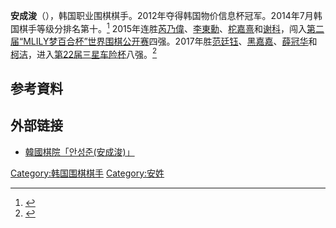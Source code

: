'''安成浚'''（{{bd|1991年|9月16日||}}），韩国职业围棋棋手。2012年夺得韩国物价信息杯冠军。2014年7月韩国棋手等级分排名第十。<ref>{{Cite web |url=http://sports.sohu.com/20140716/n402304284.shtml |title=韩国棋手排名：金志锡甩开李世石 安成浚进前10 |access-date=2016-06-26 |archive-date=2020-09-22 |archive-url=https://web.archive.org/web/20200922154030/https://sports.sohu.com/20140716/n402304284.shtml |dead-url=no }}</ref>
2015年连胜[[芮乃偉|芮乃偉]]、[[李東勳_(圍棋棋手)|李東勳]]、[[柁嘉熹|柁嘉熹]]和[[谢科_(围棋棋手)|谢科]]，闯入[[第二届“MLILY梦百合杯”世界围棋公开赛|第二届“MLILY梦百合杯”世界围棋公开赛]]四强。2017年胜[[范廷钰|范廷钰]]、[[黑嘉嘉|黑嘉嘉]]、[[薛冠华|薛冠华]]和[[柯洁|柯洁]]，进入[[第22届三星车险杯|第22届三星车险杯]]八强。<ref>{{Cite web |url=http://sports.sina.com.cn/go/2017-09-25/doc-ifymesii5537799.shtml |title=三星杯16强战柯洁出局 中韩各四人跻身八强 |access-date=2017-09-25 |archive-date=2020-11-03 |archive-url=https://web.archive.org/web/20201103042902/http://sports.sina.com.cn/go/2017-09-25/doc-ifymesii5537799.shtml |dead-url=no }}</ref>

==参考資料==
{{reflist}}

==外部链接==
*[https://web.archive.org/web/20160705172658/http://www.baduk.or.kr/info/player_view.asp?prpl_code=10000497 韓國棋院「안성준(安成浚)」]

[[Category:韩国围棋棋手|Category:韩国围棋棋手]]
[[Category:安姓|Category:安姓]]